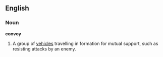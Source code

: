 ==English==
===Noun===
{{wikipedia}}
'''convoy'''
# A group of [[vehicle]]s  travelling in formation for mutual support, such as resisting attacks by an enemy.